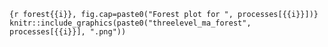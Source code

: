 ```{r forest{{i}}, fig.cap=paste0("Forest plot for ", processes[{{i}}])}
knitr::include_graphics(paste0("threelevel_ma_forest", processes[{{i}}], ".png"))
```
